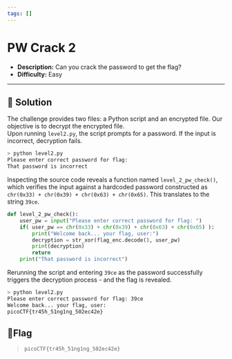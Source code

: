 ---
tags: []
---
# PW Crack 2

- **Description:** Can you crack the password to get the flag?
- **Difficulty:** Easy

---

## 🔎 Solution
The challenge provides two files: a Python script and an encrypted file. Our objective is to decrypt the encrypted file.  
Upon running `level2.py`, the script prompts for a password. If the input is incorrect, decryption fails.
```bash
> python level2.py
Please enter correct password for flag: 
That password is incorrect
```

Inspecting the source code reveals a function named `level_2_pw_check()`, 
which verifies the input against a hardcoded password constructed as `chr(0x33) + chr(0x39) + chr(0x63) + chr(0x65)`. 
This translates to the string `39ce`.  
```python
def level_2_pw_check():
    user_pw = input("Please enter correct password for flag: ")
    if( user_pw == chr(0x33) + chr(0x39) + chr(0x63) + chr(0x65) ):
        print("Welcome back... your flag, user:")
        decryption = str_xor(flag_enc.decode(), user_pw)
        print(decryption)
        return
    print("That password is incorrect")
```

Rerunning the script and entering `39ce` as the password successfully triggers the decryption process - and the flag is revealed.
```bash
> python level2.py 
Please enter correct password for flag: 39ce
Welcome back... your flag, user:
picoCTF{tr45h_51ng1ng_502ec42e}
```                                                                                                                 

## 🚩Flag
> `picoCTF{tr45h_51ng1ng_502ec42e}`
